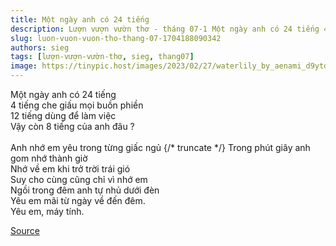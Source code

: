 ```yaml
---
title: Một ngày anh có 24 tiếng
description: Lượn vượn vườn thơ - tháng 07-1 Một ngày anh có 24 tiếng 4 tiếng che giấu mọi buồn phiền
slug: luon-vuon-vuon-tho-thang-07-1704188090342
authors: sieg
tags: [lượn-vượn-vườn-thơ, sieg, thang07]
image: https://tinypic.host/images/2023/02/27/waterlily_by_aenami_d9ytd80-fullview.th.jpg
---
```


Một ngày anh có 24 tiếng\
4 tiếng che giấu mọi buồn phiền\
12 tiếng dùng để làm việc\
Vậy còn 8 tiếng của anh đâu ?\
\
Anh nhớ em yêu trong từng giấc ngủ
{/* truncate */}
Trong phút giây anh gom nhớ thành giờ\
Nhớ về em khi trở trời trái gió\
Suy cho cùng cũng chỉ vì nhớ em\
Ngồi trong đêm anh tự nhủ dưới đèn\
Yêu em mãi từ ngày về đến đêm.\
Yêu em, máy tính.

[Source](https://www.facebook.com/ape.poem/posts/pfbid022VpA9cyVgPANpmrUiykxmatPiyWhT4jbddW3R5MruXQ2BNQrbQUEoBnHvEouGrjyl)
